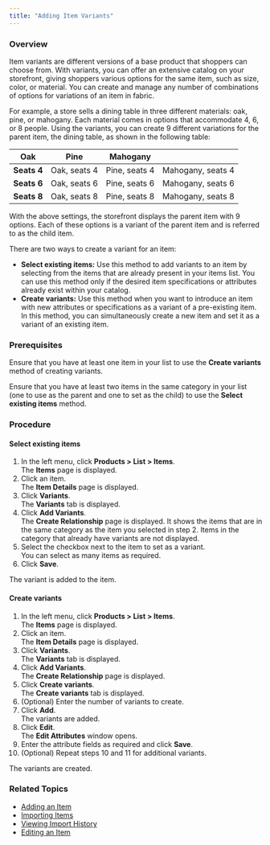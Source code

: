 ```yaml
---
title: "Adding Item Variants"
---
```


### Overview

Item variants are different versions of a base product that shoppers can choose from. With variants, you can offer an extensive catalog on your storefront, giving shoppers various options for the same item, such as size, color, or material. You can create and manage any number of combinations of options for variations of an item in fabric.

For example, a store sells a dining table in three different materials: oak, pine, or mahogany. Each material comes in options that accommodate 4, 6, or 8 people. Using the variants, you can create 9 different variations for the parent item, the dining table, as shown in the following table:

| Oak         | Pine         | Mahogany      |                   |
| ----------- | ------------ | ------------- | ----------------- |
| **Seats 4** | Oak, seats 4 | Pine, seats 4 | Mahogany, seats 4 |
| **Seats 6** | Oak, seats 6 | Pine, seats 6 | Mahogany, seats 6 |
| **Seats 8** | Oak, seats 8 | Pine, seats 8 | Mahogany, seats 8 |

With the above settings, the storefront displays the parent item with 9 options. Each of these options is a variant of the parent item and is referred to as the child item.

There are two ways to create a variant for an item:

* **Select existing items:** Use this method to add variants to an item by selecting from the items that are already present in your items list. You can use this method only if the desired item specifications or attributes already exist within your catalog.
* **Create variants:** Use this method when you want to introduce an item with new attributes or specifications as a variant of a pre-existing item. In this method, you can simultaneously create a new item and set it as a variant of an existing item.

### Prerequisites

Ensure that you have at least one item in your list to use the **Create variants** method of creating variants. 

Ensure that you have at least two items in the same category in your list (one to use as the parent and one to set as the child) to use the **Select existing items** method.

### Procedure

#### Select existing items

1. In the left menu, click **Products > List > Items**.  
The **Items** page is displayed.
2. Click an item.  
The **Item Details** page is displayed.
3. Click **Variants**.  
The **Variants** tab is displayed.
4. Click **Add Variants**.  
The **Create Relationship** page is displayed. It shows the items that are in the same category as the item you selected in step 2\. Items in the category that already have variants are not displayed.
5. Select the checkbox next to the item to set as a variant.  
You can select as many items as required.
6. Click **Save**.

The variant is added to the item.

#### Create variants

1. In the left menu, click **Products > List > Items**.  
The **Items** page is displayed.
2. Click an item.  
The **Item Details** page is displayed.
3. Click **Variants**.  
The **Variants** tab is displayed.
4. Click **Add Variants**.  
The **Create Relationship** page is displayed.
5. Click **Create variants**.  
The **Create variants** tab is displayed.
6. (Optional) Enter the number of variants to create.
7. Click **Add**.  
The variants are added.
8. Click **Edit**.  
The **Edit Attributes** window opens.
9. Enter the attribute fields as required and click **Save**.
10. (Optional) Repeat steps 10 and 11 for additional variants.

The variants are created.

### Related Topics

* [Adding an Item](/docs/products-adding-item)
* [Importing Items](/docs/products-importing-items)
* [Viewing Import History](/docs/products-viewing-import-history)
* [Editing an Item](/docs/products-editing-item)